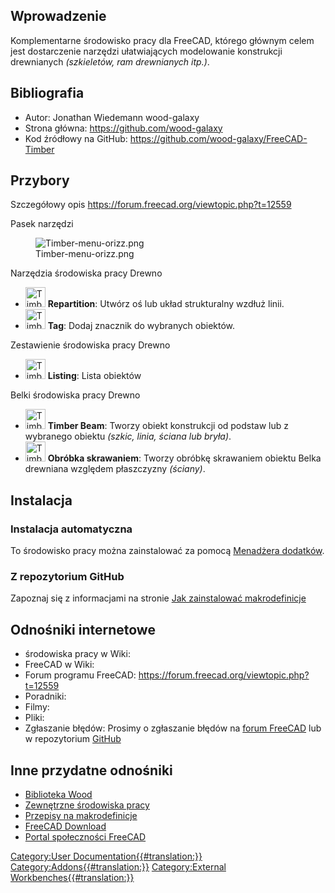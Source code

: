<languages/>
{{VeryImportantMessage|To środowisko pracy nie jest już rozwijane ani utrzymywane.}}

<span id="Introduction"></span>
==Wprowadzenie==

{{TOCright}}

Komplementarne środowisko pracy dla FreeCAD, którego głównym celem jest dostarczenie narzędzi ułatwiających modelowanie konstrukcji drewnianych ''(szkieletów, ram drewnianych itp.)''.

<span id="References"></span>
==Bibliografia==

* Autor: Jonathan Wiedemann wood-galaxy
* Strona główna: https://github.com/wood-galaxy
* Kod źródłowy na GitHub: https://github.com/wood-galaxy/FreeCAD-Timber

<span id="Tools"></span>
==Przybory==

Szczegółowy opis https://forum.freecad.org/viewtopic.php?t=12559

Pasek narzędzi

[[Image:Timber-menu-orizz.png]]

Narzędzia środowiska pracy Drewno
* [[Image:Timber-Repartition.svg|32px]] '''Repartition''': Utwórz oś lub układ strukturalny wzdłuż linii.
* [[Image:Timber-Tag.svg|32px]] '''Tag''': Dodaj znacznik do wybranych obiektów.

Zestawienie środowiska pracy Drewno
* [[Image:Timber-Listing.svg|32px]] '''Listing''': Lista obiektów

Belki środowiska pracy Drewno
* [[Image:Timber-Beam.svg|32px]] '''Timber Beam''': Tworzy obiekt konstrukcji od podstaw lub z wybranego obiektu ''(szkic, linia, ściana lub bryła)''.
* [[Image:Timber-MachiningCut.svg|32px]] '''Obróbka skrawaniem''': Tworzy obróbkę skrawaniem obiektu Belka drewniana względem płaszczyzny ''(ściany)''.

<span id="Installation"></span>
==Instalacja==

<span id="Automatic_installation"></span>
===Instalacja automatyczna===

To środowisko pracy można zainstalować za pomocą [[Std_AddonMgr/pl|Menadżera dodatków]].

<span id="From_GitHub"></span>
===Z repozytorium GitHub===

Zapoznaj się z informacjami na stronie [[How_to_install_macros/pl|Jak zainstalować makrodefinicje]]

<span id="Links_to_Timber_WB"></span>
==Odnośniki internetowe==

* środowiska pracy w Wiki: 
* FreeCAD w Wiki:
* Forum programu FreeCAD: https://forum.freecad.org/viewtopic.php?t=12559
* Poradniki: 
* Filmy:  
* Pliki: 
* Zgłaszanie błędów: Prosimy o zgłaszanie błędów na [http://forum.freecad.org/index.php forum FreeCAD] lub w repozytorium [https://github.com/wood-galaxy/FreeCAD-Timber/issues GitHub]

<span id="Other_useful_links"></span>
==Inne przydatne odnośniki==

* [https://github.com/wood-galaxy/FC-Library Biblioteka Wood]
* [[External_workbenches/pl|Zewnętrzne środowiska pracy]]
* [[Macros_recipes/pl|Przepisy na makrodefinicje]]
* [[Download/pl|FreeCAD Download]]
* [[FreeCAD_Community_Portal/pl|Portal społeczności FreeCAD]]


[[Category:User Documentation{{#translation:}}]]
[[Category:Addons{{#translation:}}]]
[[Category:External Workbenches{{#translation:}}]]